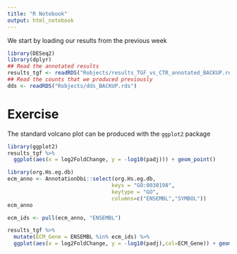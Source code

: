 ```yaml
---
title: "R Notebook"
output: html_notebook
---
```


We start by loading our results from the previous week

```r
library(DESeq2)
library(dplyr)
## Read the annotated results
results_tgf <- readRDS("Robjects/results_TGF_vs_CTR_annotated_BACKUP.rds")
## Read the counts that we produced previously
dds <- readRDS("Robjects/dds_BACKUP.rds")
```
# Exercise

The standard volcano plot can be produced with the `ggplot2` package

```r

library(ggplot2)
results_tgf %>% 
  ggplot(aes(x = log2FoldChange, y = -log10(padj))) + geom_point()
```

```r
library(org.Hs.eg.db)
ecm_anno <- AnnotationDbi::select(org.Hs.eg.db,
                                 keys = "GO:0030198",
                                 keytype = "GO",
                                 columns=c("ENSEMBL","SYMBOL"))
ecm_anno
```

```r
ecm_ids <- pull(ecm_anno, "ENSEMBL")
```

```r
results_tgf %>% 
  mutate(ECM_Gene = ENSEMBL %in% ecm_ids) %>% 
  ggplot(aes(x = log2FoldChange, y = -log10(padj),col=ECM_Gene)) + geom_point()
```

